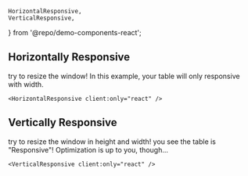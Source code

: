 	HorizontalResponsive,
	VerticalResponsive,
} from '@repo/demo-components-react';

## Horizontally Responsive <GitHubLink demoName="HorizontalResponsive" is:inline />

try to resize the window! In this example, your table will only responsive with width.

	<HorizontalResponsive client:only="react" />


## Vertically Responsive <GitHubLink demoName="VerticalResponsive" is:inline />

try to resize the window in height and width! you see the table is "Responsive"!
Optimization is up to you, though...


	<VerticalResponsive client:only="react" />

